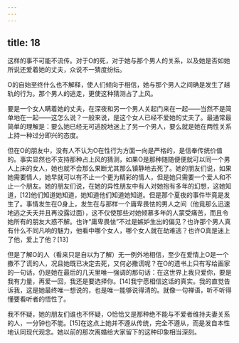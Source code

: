 ```yaml
---
---
---
```

title: 18
---



这样的事不可能不流传。对于O的死，对于她与那个男人的关系，以及她是否如她所说还爱着她的丈夫，众说不一猜度纷纭。

O的自始至终什么也不解释，使人们倾向于相信，她与那个男人之间确是发生了越轨的行为。那个男人的逃走，更使这种猜测占了上风。

要是一个女人瞒着她的丈夫，在深夜和另一个男人关起门来在一起——当然不是简单地在一起——这怎么说？一般来说，是这个女人已经不爱她的丈夫了。最通常最简单的理解是：要么她已经无可逃脱地迷上了另一个男人，要么就是她在两性关系上持一种过分即兴的态度。

但在O的朋友中，没有人不认为O在性行为方面一向是严格的，是信奉传统价值的。事实显然也不支持那种占上风的猜测，如果O是那种随随便便就可以同一个男人上床的女人，她也就不会那么果断尤其那么镇静地去死了。她的朋友们说，如果她需要情人，她早就可以有不止一个更为精彩的情人，但是她只需要一个爱人和不止一个朋友。她的朋友们说，在她的异性朋友中有人对她抱有多年的幻想，这她知道，[12]他们知道她知道，她知道他们知道她知道。但是那个夏夜的事件毕竟是发生了。事情发生在O身上，发生在与那样一个庸卑畏怯的男人之间（他竟那么迅速地逃之夭夭并且再没露过面），这不仅使那些对她倾慕多年的人蒙受痛苦，而且令她所有的朋友大惑不解。也许“庸卑畏怯”不过是嫉妒生出的偏见？也许那个男人真有什么不同凡响的魅力，他看中哪个女人，哪个女人就在劫难逃？也许O真是迷上了他，爱上了他？[13]

但是了解O的人（看来只是自以为了解）无一例外地相信，至少在爱情上O是一个撒不了谎的人，况且她既已决定去死，又何必撒谎呢？在O的遗书上只有写给画家的一句话，仍是她在最后的几天里唯一强调的那句话：在这世界上我只爱你，要是我有力量，再爱一回，我还是要选择你。[14]我宁愿相信这话的真实。我的直觉告诉我，这是她最终唯一想说的，也是唯一能够说得清的。就像一句禅语，听不听得懂要看听者的悟性了。

我不怀疑，她的朋友们谁也不怀疑，O恰恰又是那种绝不能与不爱者维持夫妻关系的人，一分钟也不能。[15]在这点上她并不遵从传统，完全不遵从，而是发自本性地认同现代观念。她以前的那次离婚给大家留下的这种印象相当深刻。